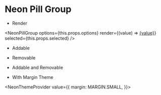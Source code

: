 
# Neon Pill Group

- Render

<NeonPillGroup
    options={this.props.options}
    render={(value) => <a href="/">{value}</a>}
    selected={this.props.selected}
/>

- Addable

<NeonPillGroup
    addable
    addText="Add Text"
    options={this.props.options}
    selected={this.props.selected}
    onChange={this.props.onChange}
/>

- Removable

<NeonPillGroup
    removable
    options={this.props.options}
    selected={this.props.selected}
    onChange={this.props.onChange}
/>

- Addable and Removable

<NeonPillGroup
    addable
    removable
    addText="Add Text"
    options={this.props.options}
    selected={this.props.selected}
    onChange={this.props.onChange}
/>

- With Margin Theme

<NeonThemeProvider value={{
    margin: MARGIN.SMALL,
}}>
    <NeonPillGroup
        addable
        removable
        addText="Add Text"
        options={this.props.options}
        selected={this.props.selected}
        onChange={this.props.onChange}
    />
</NeonThemeProvider>
